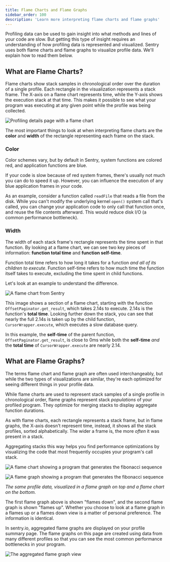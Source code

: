 ```yaml
---
title: Flame Charts and Flame Graphs
sidebar_order: 100
description: 'Learn more interpreting flame charts and flame graphs'
---
```


Profiling data can be used to gain insight into what methods and lines of your code are slow. But getting this type of insight requires an understanding of how profiling data is represented and visualized. Sentry uses both flame charts and flame graphs to visualize profile data. We'll explain how to read them below.

## What are Flame Charts?

Flame charts show stack samples in chronological order over the duration of a single profile. Each rectangle in the visualization represents a stack frame. The X-axis on a flame chart represents time, while the Y-axis shows the execution stack at that time. This makes it possible to see what your program was executing at any given point while the profile was being collected.

![Profiling details page with a flame chart](profile-flame-chart.png)

The most important things to look at when interpreting flame charts are the **color** and **width** of the rectangle representing each frame on the stack.

### Color

Color schemes vary, but by default in Sentry, system functions are colored red, and application functions are blue.

If your code is slow because of red system frames, there's usually not much you can do to speed it up. However, you can influence the execution of any blue application frames in your code.

As an example, consider a function called `readFile` that reads a file from the disk. While you can't modify the underlying kernel `open()` system call that's called, you can change your application code to only call that function once, and reuse the file contents afterward. This would reduce disk I/O (a common performance bottleneck).

### Width

The width of each stack frame's rectangle represents the time spent in that function. By looking at a flame chart, we can see two key pieces of information: **function total time** and **function self-time**.

Function total time refers to how long it takes for a function _and all of its children to execute_. Function self-time refers to how much time the function itself takes to execute, excluding the time spent in child functions.

Let's look at an example to understand the difference.

![A flame chart from Sentry](flame-chart.png)

This image shows a section of a flame chart, starting with the function `OffsetPaginator.get_result`, which takes 2.14s to execute. 2.14s is the function's **total time**. Looking further down the stack, you can see that nearly the full 2.14s is taken up by the child function, `CursorWrapper.execute`, which executes a slow database query.

In this example, the **self-time** of the parent function, `OffsetPaginator.get_result`, is close to 0ms while both the **self-time** _and_ the **total time** of `CursorWrapper.execute` are nearly 2.14.

## What are Flame Graphs?

The terms flame chart and flame graph are often used interchangeably, but while the two types of visualizations are similar, they're each optimized for seeing different things in your profile data.

While flame charts are used to represent stack samples of a single profile in chronological order, flame graphs represent stack _populations_ of your profiled program. They optimize for merging stacks to display aggregate function durations.

As with flame charts, each rectangle represents a stack frame, but in flame graphs, the X-axis doesn't represent time, instead, it shows all the stack profiles, sorted alphabetically. The wider a frame is, the more _often_ it was present in a stack.

Aggregating stacks this way helps you find performance optimizations by visualizing the code that most frequently occupies your program's call stack.

![A flame chart showing a program that generates the fibonacci sequence](fib-flame-chart.png)

![A flame graph showing a program that generates the fibonacci sequence](fib-flame-graph.png)

_The same profile data, visualized in a flame graph on top and a flame chart on the bottom._

<Note>

The first flame graph above is shown "flames down", and the second flame graph is shown "flames up". Whether you choose to look at a flame graph in a flames up or a flames down view is a matter of personal preference. The information is identical.

</Note>

In sentry.io, aggregated flame graphs are displayed on your profile summary page. The flame graphs on this page are created using data from many different profiles so that you can see the most common performance bottlenecks in your program.

![The aggregated flame graph view](aggregated-flame-graph-view.png)

